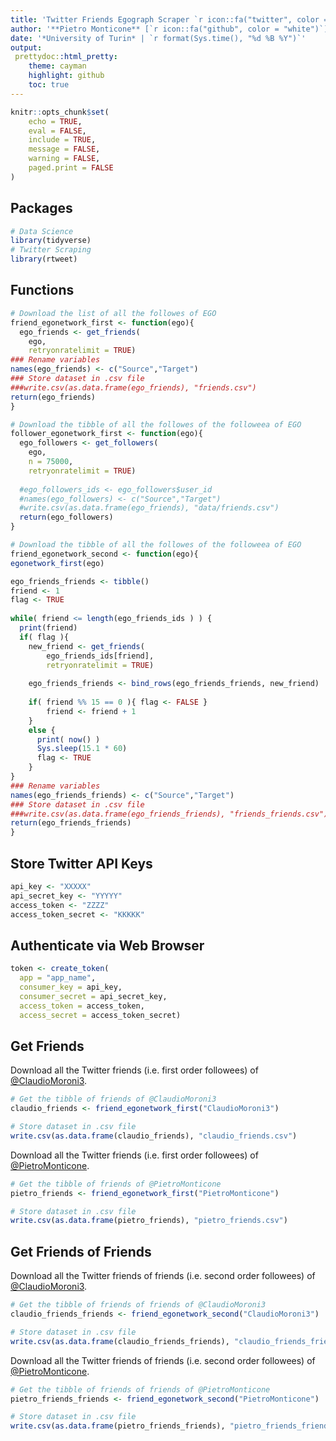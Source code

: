 ```yaml
---
title: 'Twitter Friends Egograph Scraper `r icon::fa("twitter", color = "white", size = 1)`'
author: '**Pietro Monticone** [`r icon::fa("github", color = "white")`](https://github.com/pitmonticone) | **Claudio Moroni** [`r icon::fa("github", color = "white")`](https://github.com/claudio20497) | **Davide Orsenigo** [`r icon::fa("github", color = "white")`](https://github.com/dadorse)'
date: '*University of Turin* | `r format(Sys.time(), "%d %B %Y")`'
output:
 prettydoc::html_pretty:
    theme: cayman
    highlight: github
    toc: true
---
```


```r
knitr::opts_chunk$set(
	echo = TRUE,
	eval = FALSE,
	include = TRUE,
	message = FALSE,
	warning = FALSE,
	paged.print = FALSE
)
```

## **Packages** 

```r
# Data Science
library(tidyverse)
# Twitter Scraping
library(rtweet)
```

## **Functions**

```r
# Download the list of all the followes of EGO
friend_egonetwork_first <- function(ego){
  ego_friends <- get_friends(
    ego,
    retryonratelimit = TRUE)
### Rename variables
names(ego_friends) <- c("Source","Target")
### Store dataset in .csv file 
###write.csv(as.data.frame(ego_friends), "friends.csv")
return(ego_friends)
}

# Download the tibble of all the followes of the followeea of EGO
follower_egonetwork_first <- function(ego){
  ego_followers <- get_followers(
    ego,
    n = 75000,
    retryonratelimit = TRUE)
  
  #ego_followers_ids <- ego_followers$user_id
  #names(ego_followers) <- c("Source","Target")
  #write.csv(as.data.frame(ego_friends), "data/friends.csv")
  return(ego_followers)
}

# Download the tibble of all the followes of the followeea of EGO
friend_egonetwork_second <- function(ego){
egonetwork_first(ego)

ego_friends_friends <- tibble()
friend <- 1
flag <- TRUE
  
while( friend <= length(ego_friends_ids ) ) {
  print(friend)
  if( flag ){ 
    new_friend <- get_friends(
        ego_friends_ids[friend],
        retryonratelimit = TRUE)
    
    ego_friends_friends <- bind_rows(ego_friends_friends, new_friend) 
      
    if( friend %% 15 == 0 ){ flag <- FALSE } 
        friend <- friend + 1
    }
    else {
      print( now() )
      Sys.sleep(15.1 * 60)
      flag <- TRUE 
    } 
}
### Rename variables 
names(ego_friends_friends) <- c("Source","Target")
### Store dataset in .csv file 
###write.csv(as.data.frame(ego_friends_friends), "friends_friends.csv")
return(ego_friends_friends)
}
```

## **Store Twitter API Keys**

```r
api_key <- "XXXXX"
api_secret_key <- "YYYYY"
access_token <- "ZZZZ"
access_token_secret <- "KKKKK"
```

## **Authenticate via Web Browser** 

```r
token <- create_token(
  app = "app_name",
  consumer_key = api_key,
  consumer_secret = api_secret_key,
  access_token = access_token,
  access_secret = access_token_secret)
```

## **Get Friends**

Download all the Twitter friends (i.e. first order followees) of [\@ClaudioMoroni3](https://twitter.com/ClaudioMoroni3).

```r
# Get the tibble of friends of @ClaudioMoroni3
claudio_friends <- friend_egonetwork_first("ClaudioMoroni3")

# Store dataset in .csv file 
write.csv(as.data.frame(claudio_friends), "claudio_friends.csv")
```

Download all the Twitter friends (i.e. first order followees) of [\@PietroMonticone](https://twitter.com/PietroMonticone).

```r
# Get the tibble of friends of @PietroMonticone
pietro_friends <- friend_egonetwork_first("PietroMonticone")

# Store dataset in .csv file 
write.csv(as.data.frame(pietro_friends), "pietro_friends.csv")
```

## **Get Friends of Friends**

Download all the Twitter friends of friends (i.e. second order followees) of [\@ClaudioMoroni3](https://twitter.com/ClaudioMoroni3).

```r
# Get the tibble of friends of friends of @ClaudioMoroni3
claudio_friends_friends <- friend_egonetwork_second("ClaudioMoroni3")

# Store dataset in .csv file 
write.csv(as.data.frame(claudio_friends_friends), "claudio_friends_friends.csv")
```

Download all the Twitter friends of friends (i.e. second order followees) of [\@PietroMonticone](https://twitter.com/PietroMonticone).

```r
# Get the tibble of friends of friends of @PietroMonticone
pietro_friends_friends <- friend_egonetwork_second("PietroMonticone")

# Store dataset in .csv file 
write.csv(as.data.frame(pietro_friends_friends), "pietro_friends_friends.csv")
```
